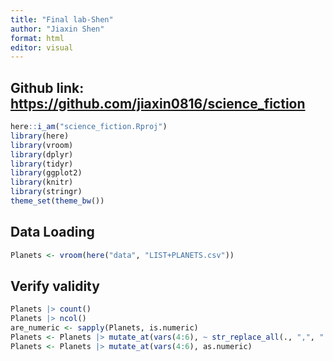 ```yaml
---
title: "Final lab-Shen"
author: "Jiaxin Shen"
format: html
editor: visual
---
```


## Github link: <https://github.com/jiaxin0816/science_fiction>

```r
here::i_am("science_fiction.Rproj")
library(here)
library(vroom)
library(dplyr)
library(tidyr)
library(ggplot2)
library(knitr)
library(stringr)
theme_set(theme_bw())
```

## Data Loading

```r
Planets <- vroom(here("data", "LIST+PLANETS.csv"))
```

## Verify validity
```r
Planets |> count()
Planets |> ncol()
are_numeric <- sapply(Planets, is.numeric)
Planets <- Planets |> mutate_at(vars(4:6), ~ str_replace_all(., ",", "."))
Planets <- Planets |> mutate_at(vars(4:6), as.numeric)
```

